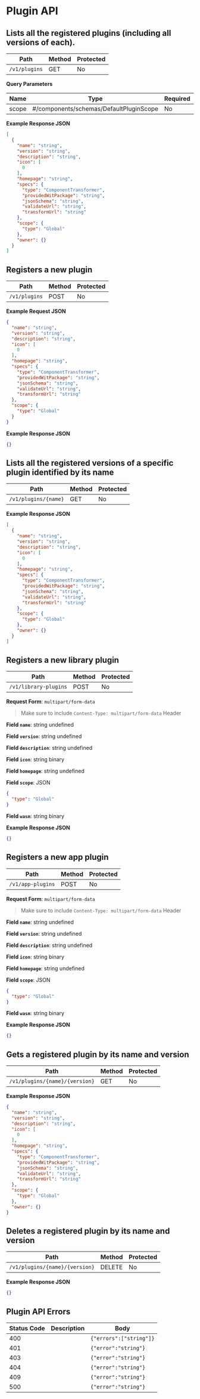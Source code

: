 # Plugin API

## Lists all the registered plugins (including all versions of each).
Path|Method|Protected
---|---|---
`/v1/plugins`|GET|No



**Query Parameters**

Name|Type|Required|Description
---|---|---|---
scope|#/components/schemas/DefaultPluginScope|No|-



**Example Response JSON**

```json copy
[
  {
    "name": "string",
    "version": "string",
    "description": "string",
    "icon": [
      0
    ],
    "homepage": "string",
    "specs": {
      "type": "ComponentTransformer",
      "providedWitPackage": "string",
      "jsonSchema": "string",
      "validateUrl": "string",
      "transformUrl": "string"
    },
    "scope": {
      "type": "Global"
    },
    "owner": {}
  }
]
```

## Registers a new plugin
Path|Method|Protected
---|---|---
`/v1/plugins`|POST|No





**Example Request JSON**
```json copy
{
  "name": "string",
  "version": "string",
  "description": "string",
  "icon": [
    0
  ],
  "homepage": "string",
  "specs": {
    "type": "ComponentTransformer",
    "providedWitPackage": "string",
    "jsonSchema": "string",
    "validateUrl": "string",
    "transformUrl": "string"
  },
  "scope": {
    "type": "Global"
  }
}
```

**Example Response JSON**

```json copy
{}
```

## Lists all the registered versions of a specific plugin identified by its name
Path|Method|Protected
---|---|---
`/v1/plugins/{name}`|GET|No







**Example Response JSON**

```json copy
[
  {
    "name": "string",
    "version": "string",
    "description": "string",
    "icon": [
      0
    ],
    "homepage": "string",
    "specs": {
      "type": "ComponentTransformer",
      "providedWitPackage": "string",
      "jsonSchema": "string",
      "validateUrl": "string",
      "transformUrl": "string"
    },
    "scope": {
      "type": "Global"
    },
    "owner": {}
  }
]
```

## Registers a new library plugin
Path|Method|Protected
---|---|---
`/v1/library-plugins`|POST|No





**Request Form**: `multipart/form-data`

> Make sure to include `Content-Type: multipart/form-data` Header

**Field `name`**: string undefined

**Field `version`**: string undefined

**Field `description`**: string undefined

**Field `icon`**: string binary

**Field `homepage`**: string undefined

**Field `scope`**: JSON
```json copy
{
  "type": "Global"
}
```

**Field `wasm`**: string binary

**Example Response JSON**

```json copy
{}
```

## Registers a new app plugin
Path|Method|Protected
---|---|---
`/v1/app-plugins`|POST|No





**Request Form**: `multipart/form-data`

> Make sure to include `Content-Type: multipart/form-data` Header

**Field `name`**: string undefined

**Field `version`**: string undefined

**Field `description`**: string undefined

**Field `icon`**: string binary

**Field `homepage`**: string undefined

**Field `scope`**: JSON
```json copy
{
  "type": "Global"
}
```

**Field `wasm`**: string binary

**Example Response JSON**

```json copy
{}
```

## Gets a registered plugin by its name and version
Path|Method|Protected
---|---|---
`/v1/plugins/{name}/{version}`|GET|No







**Example Response JSON**

```json copy
{
  "name": "string",
  "version": "string",
  "description": "string",
  "icon": [
    0
  ],
  "homepage": "string",
  "specs": {
    "type": "ComponentTransformer",
    "providedWitPackage": "string",
    "jsonSchema": "string",
    "validateUrl": "string",
    "transformUrl": "string"
  },
  "scope": {
    "type": "Global"
  },
  "owner": {}
}
```

## Deletes a registered plugin by its name and version
Path|Method|Protected
---|---|---
`/v1/plugins/{name}/{version}`|DELETE|No







**Example Response JSON**

```json copy
{}
```
## Plugin API Errors
Status Code|Description|Body
---|---|---
400||`{"errors":["string"]}`
401||`{"error":"string"}`
403||`{"error":"string"}`
404||`{"error":"string"}`
409||`{"error":"string"}`
500||`{"error":"string"}`